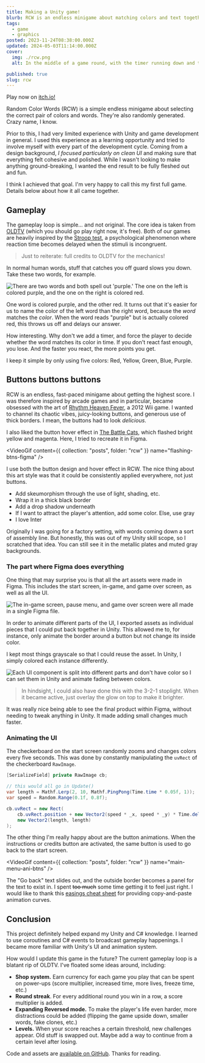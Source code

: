 ```yaml
---
title: Making a Unity game!
blurb: RCW is an endless minigame about matching colors and text together. I tried to focus on a super clean UI and simple controls. It's also playable from your browser!
tags:
  - game
  - graphics
posted: 2023-11-24T08:38:00.000Z
updated: 2024-05-03T11:14:00.000Z
cover:
  img: ./rcw.png
  alt: In the middle of a game round, with the timer running down and the player already having lost one life.

published: true
slug: rcw
---
```



Play now on [itch.io!](https://aczw.itch.io/rcw)

Random Color Words (RCW) is a simple endless minigame about selecting the correct pair of colors and words. They're also randomly generated. Crazy name, I know.

Prior to this, I had very limited experience with Unity and game development in general. I used this experience as a learning opportunity and tried to involve myself with every part of the development cycle. Coming from a design background, _I focused particularly on clean UI_ and making sure that everything felt cohesive and polished. While I wasn't looking to make anything ground-breaking, I wanted the end result to be fully fleshed out and fun.

I think I achieved that goal. I'm very happy to call this my first full game. Details below about how it all came together.

## Gameplay

The gameplay loop is simple... and not original. The core idea is taken from [OLDTV](https://store.steampowered.com/app/643270/OLDTV/) (which you should go play right now, it's free). Both of our games are heavily inspired by the [Stroop test](https://en.wikipedia.org/wiki/Stroop_effect), a psychological phenomenon where reaction time becomes delayed when the stimuli is incongruent.

> Just to reiterate: full credits to OLDTV for the mechanics!

In normal human words, stuff that catches you off guard slows you down. Take these two words, for example.

![There are two words and both spell out 'purple.' The one on the left is colored purple, and the one on the right is colored red.](./purple-comparison.png)

One word is colored purple, and the other red. It turns out that it's easier for us to name the color of the left word than the right word, because the _word_ matches the _color_. When the word reads "purple" but is actually colored red, this throws us off and delays our answer.

How interesting. Why don't we add a timer, and force the player to decide whether the word matches its color in time. If you don't react fast enough, you lose. And the faster you react, the more points you get.

I keep it simple by only using five colors: Red, Yellow, Green, Blue, Purple.

## Buttons buttons buttons

RCW is an endless, fast-paced minigame about getting the highest score. I was therefore inspired by arcade games and in particular, became obsessed with the art of [Rhythm Heaven Fever](https://en.wikipedia.org/wiki/Rhythm_Heaven_Fever), a 2012 Wii game. I wanted to channel its chaotic vibes, juicy-looking buttons, and generous use of thick borders. I mean, the buttons had to look _delicious_.

I also liked the button hover effect in [The Battle Cats](https://battlecats.club/en/series/battlecats/), which flashed bright yellow and magenta. Here, I tried to recreate it in Figma.

<VideoGif content={{ collection: "posts", folder: "rcw" }} name="flashing-btns-figma" />

I use both the button design and hover effect in RCW. The nice thing about this art style was that it could be consistently applied everywhere, not just buttons.

- Add skeumorphism through the use of light, shading, etc.
- Wrap it in a thick black border
- Add a drop shadow underneath
- If I want to attract the player's attention, add some color. Else, use gray
- I love Inter

Originally I was going for a factory setting, with words coming down a sort of assembly line. But honestly, this was out of my Unity skill scope, so I scratched that idea. You can still see it in the metallic plates and muted gray backgrounds.

### The part where Figma does everything

One thing that may surprise you is that all the art assets were made in Figma. This includes the start screen, in-game, and game over screen, as well as all the UI.

![The in-game screen, pause menu, and game over screen were all made in a single Figma file.](./figma-ingame.png)

In order to animate different parts of the UI, I exported assets as individual pieces that I could put back together in Unity. This allowed me to, for instance, only animate the border around a button but not change its inside color.

I kept most things grayscale so that I could reuse the asset. In Unity, I simply colored each instance differently.

![Each UI component is split into different parts and don't have color so I can set them in Unity and animate fading between colors.](./separated-ui.png)

> In hindsight, I could also have done this with the 3-2-1 stoplight. When it became active, just overlay the glow on top to make it brighter.

It was really nice being able to see the final product within Figma, without needing to tweak anything in Unity. It made adding small changes much faster.

### Animating the UI

The checkerboard on the start screen randomly zooms and changes colors every five seconds. This was done by constantly manipulating the `uvRect` of the checkerboard `RawImage`.

```csharp
[SerializeField] private RawImage cb;

// this would all go in Update()
var length = Mathf.Lerp(2, 10, Mathf.PingPong(Time.time * 0.05f, 1));
var speed = Random.Range(0.1f, 0.8f);

cb.uvRect = new Rect(
    cb.uvRect.position + new Vector2(speed * _x, speed * _y) * Time.deltaTime,
    new Vector2(length, length)
);
```

The other thing I'm really happy about are the button animations. When the instructions or credits button are activated, the same button is used to go back to the start screen.

<VideoGif content={{ collection: "posts", folder: "rcw" }} name="main-menu-ani-btns" />

The "Go back" text slides out, and the outside border becomes a panel for the text to exist in. I spent ~~too much~~ some time getting it to feel just right. I would like to thank this [easings cheat sheet](https://easings.net/) for providing copy-and-paste animation curves.

## Conclusion

This project definitely helped expand my Unity and C# knowledge. I learned to use coroutines and C# events to broadcast gameplay happenings. I became more familiar with Unity's UI and animation system.

How would I update this game in the future? The current gameplay loop is a blatant rip of OLDTV. I've floated some ideas around, including:

- **Shop system.** Earn currency for each game you play that can be spent on power-ups (score multiplier, increased time, more lives, freeze time, etc.)
- **Round streak**. For every additional round you win in a row, a score multiplier is added.
- **Expanding Reversed mode.** To make the player's life even harder, more distractions could be added (flipping the game upside down, smaller words, fake clones, etc.)
- **Levels.** When your score reaches a certain threshold, new challenges appear. Old stuff is swapped out. Maybe add a way to continue from a certain level after losing.

Code and assets are [available on GitHub](https://github.com/aczw/RCW). Thanks for reading.
